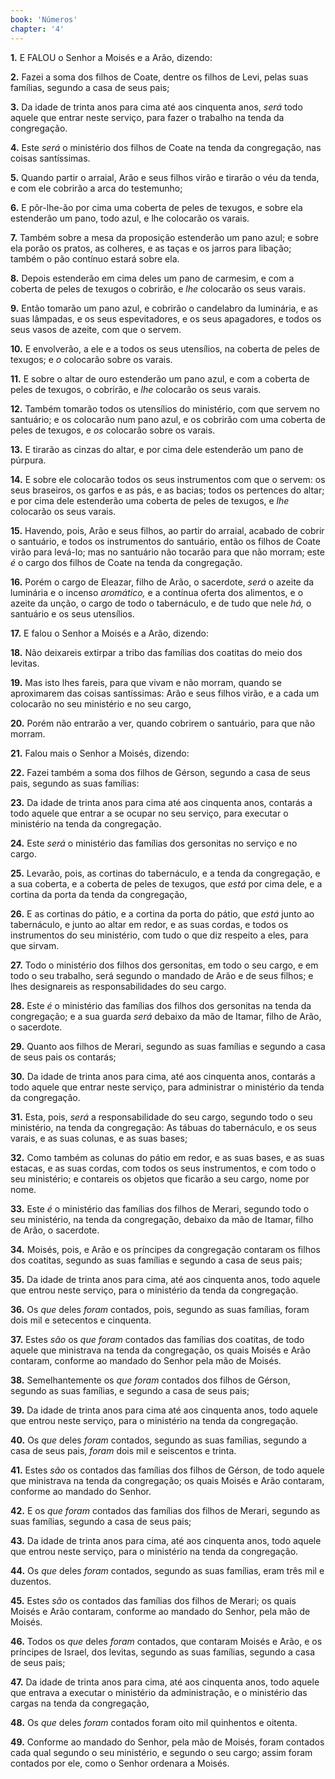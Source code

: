 ```yaml
---
book: 'Números'
chapter: '4'
---
```


**1.** E FALOU o Senhor a Moisés e a Arão, dizendo:

**2.** Fazei a soma dos filhos de Coate, dentre os filhos de Levi, pelas suas famílias, segundo a casa de seus pais;

**3.** Da idade de trinta anos para cima até aos cinquenta anos, *será* todo aquele que entrar neste serviço, para fazer o trabalho na tenda da congregação.

**4.** Este *será* o ministério dos filhos de Coate na tenda da congregação, nas coisas santíssimas.

**5.** Quando partir o arraial, Arão e seus filhos virão e tirarão o véu da tenda, e com ele cobrirão a arca do testemunho;

**6.** E pôr-lhe-ão por cima uma coberta de peles de texugos, e sobre ela estenderão um pano, todo azul, e lhe colocarão os varais.

**7.** Também sobre a mesa da proposição estenderão um pano azul; e sobre ela porão os pratos, as colheres, e as taças e os jarros para libação; também o pão contínuo estará sobre ela.

**8.** Depois estenderão em cima deles um pano de carmesim, e com a coberta de peles de texugos o cobrirão, e *lhe* colocarão os seus varais.

**9.** Então tomarão um pano azul, e cobrirão o candelabro da luminária, e as suas lâmpadas, e os seus espevitadores, e os seus apagadores, e todos os seus vasos de azeite, com que o servem.

**10.** E envolverão, a ele e a todos os seus utensílios, na coberta de peles de texugos; e *o* colocarão sobre os varais.

**11.** E sobre o altar de ouro estenderão um pano azul, e com a coberta de peles de texugos, o cobrirão, e *lhe* colocarão os seus varais.

**12.** Também tomarão todos os utensílios do ministério, com que servem no santuário; e os colocarão num pano azul, e os cobrirão com uma coberta de peles de texugos, e *os* colocarão sobre os varais.

**13.** E tirarão as cinzas do altar, e por cima dele estenderão um pano de púrpura.

**14.** E sobre ele colocarão todos os seus instrumentos com que o servem: os seus braseiros, os garfos e as pás, e as bacias; todos os pertences do altar; e por cima dele estenderão uma coberta de peles de texugos, e *lhe* colocarão os seus varais.

**15.** Havendo, pois, Arão e seus filhos, ao partir do arraial, acabado de cobrir o santuário, e todos os instrumentos do santuário, então os filhos de Coate virão para levá-lo; mas no santuário não tocarão para que não morram; este *é* o cargo dos filhos de Coate na tenda da congregação.

**16.** Porém o cargo de Eleazar, filho de Arão, o sacerdote, *será* o azeite da luminária e o incenso *aromático,* e a contínua oferta dos alimentos, e o azeite da unção, o cargo de todo o tabernáculo, e de tudo que nele *há,* o santuário e os seus utensílios.

**17.** E falou o Senhor a Moisés e a Arão, dizendo:

**18.** Não deixareis extirpar a tribo das famílias dos coatitas do meio dos levitas.

**19.** Mas isto lhes fareis, para que vivam e não morram, quando se aproximarem das coisas santíssimas: Arão e seus filhos virão, e a cada um colocarão no seu ministério e no seu cargo,

**20.** Porém não entrarão a ver, quando cobrirem o santuário, para que não morram.

**21.** Falou mais o Senhor a Moisés, dizendo:

**22.** Fazei também a soma dos filhos de Gérson, segundo a casa de seus pais, segundo as suas famílias:

**23.** Da idade de trinta anos para cima até aos cinquenta anos, contarás a todo aquele que entrar a se ocupar no seu serviço, para executar o ministério na tenda da congregação.

**24.** Este *será* o ministério das famílias dos gersonitas no serviço e no cargo.

**25.** Levarão, pois, as cortinas do tabernáculo, e a tenda da congregação, e a sua coberta, e a coberta de peles de texugos, que *está* por cima dele, e a cortina da porta da tenda da congregação,

**26.** E as cortinas do pátio, e a cortina da porta do pátio, que *está* junto ao tabernáculo, e junto ao altar em redor, e as suas cordas, e todos os instrumentos do seu ministério, com tudo o que diz respeito a eles, para que sirvam.

**27.** Todo o ministério dos filhos dos gersonitas, em todo o seu cargo, e em todo o seu trabalho, será segundo o mandado de Arão e de seus filhos; e lhes designareis as responsabilidades do seu cargo.

**28.** Este *é* o ministério das famílias dos filhos dos gersonitas na tenda da congregação; e a sua guarda *será* debaixo da mão de Itamar, filho de Arão, o sacerdote.

**29.** Quanto aos filhos de Merari, segundo as suas famílias e segundo a casa de seus pais os contarás;

**30.** Da idade de trinta anos para cima, até aos cinquenta anos, contarás a todo aquele que entrar neste serviço, para administrar o ministério da tenda da congregação.

**31.** Esta, pois, *será* a responsabilidade do seu cargo, segundo todo o seu ministério, na tenda da congregação: As tábuas do tabernáculo, e os seus varais, e as suas colunas, e as suas bases;

**32.** Como também as colunas do pátio em redor, e as suas bases, e as suas estacas, e as suas cordas, com todos os seus instrumentos, e com todo o seu ministério; e contareis os objetos que ficarão a seu cargo, nome por nome.

**33.** Este *é* o ministério das famílias dos filhos de Merari, segundo todo o seu ministério, na tenda da congregação, debaixo da mão de Itamar, filho de Arão, o sacerdote.

**34.** Moisés, pois, e Arão e os príncipes da congregação contaram os filhos dos coatitas, segundo as suas famílias e segundo a casa de seus pais;

**35.** Da idade de trinta anos para cima, até aos cinquenta anos, todo aquele que entrou neste serviço, para o ministério da tenda da congregação.

**36.** Os *que* deles *foram* contados, pois, segundo as suas famílias, foram dois mil e setecentos e cinquenta.

**37.** Estes *são* os *que foram* contados das famílias dos coatitas, de todo aquele que ministrava na tenda da congregação, os quais Moisés e Arão contaram, conforme ao mandado do Senhor pela mão de Moisés.

**38.** Semelhantemente os *que foram* contados dos filhos de Gérson, segundo as suas famílias, e segundo a casa de seus pais;

**39.** Da idade de trinta anos para cima até aos cinquenta anos, todo aquele que entrou neste serviço, para o ministério na tenda da congregação.

**40.** Os *que* deles *foram* contados, segundo as suas famílias, segundo a casa de seus pais, *foram* dois mil e seiscentos e trinta.

**41.** Estes *são* os contados das famílias dos filhos de Gérson, de todo aquele que ministrava na tenda da congregação; os quais Moisés e Arão contaram, conforme ao mandado do Senhor.

**42.** E os *que foram* contados das famílias dos filhos de Merari, segundo as suas famílias, segundo a casa de seus pais;

**43.** Da idade de trinta anos para cima, até aos cinquenta anos, todo aquele que entrou neste serviço, para o ministério na tenda da congregação.

**44.** Os *que* deles *foram* contados, segundo as suas famílias, eram três mil e duzentos.

**45.** Estes *são* os contados das famílias dos filhos de Merari; os quais Moisés e Arão contaram, conforme ao mandado do Senhor, pela mão de Moisés.

**46.** Todos os *que* deles *foram* contados, que contaram Moisés e Arão, e os príncipes de Israel, dos levitas, segundo as suas famílias, segundo a casa de seus pais;

**47.** Da idade de trinta anos para cima, até aos cinquenta anos, todo aquele que entrava a executar o ministério da administração, e o ministério das cargas na tenda da congregação,

**48.** Os *que* deles *foram* contados foram oito mil quinhentos e oitenta.

**49.** Conforme ao mandado do Senhor, pela mão de Moisés, foram contados cada qual segundo o seu ministério, e segundo o seu cargo; assim foram contados por ele, como o Senhor ordenara a Moisés.